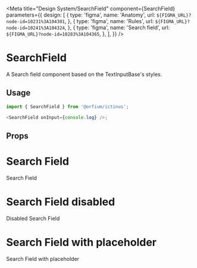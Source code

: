 
<Meta
  title="Design System/SearchField"
  component={SearchField}
  parameters={{
    design: [
      {
        type: 'figma',
        name: 'Anatomy',
        url: `${FIGMA_URL}?node-id=10231%3A104301`,
      },
      {
        type: 'figma',
        name: 'Rules',
        url: `${FIGMA_URL}?node-id=10241%3A104324`,
      },
      {
        type: 'figma',
        name: 'Search field',
        url: `${FIGMA_URL}?node-id=10283%3A104365`,
      },
    ],
  }}
/>

# SearchField

A Search field component based on the TextInputBase's styles.

## Usage

```js
import { SearchField } from '@orfium/ictinus';

<SearchField onInput={console.log} />;
```

## Props

<Props of={SearchField} />

# Search Field

Search Field

<Preview>
  <Story name="Search Field">
    <SearchFieldShowcase />
  </Story>
</Preview>

# Search Field disabled

Disabled Search Field

<Preview>
  <Story name="Search Field disabled">
    <SearchFieldShowcase isDisabled />
  </Story>
</Preview>

# Search Field with placeholder

Search Field with placeholder

<Preview>
  <Story name="Search Field with placeholder">
    <SearchFieldShowcase placeholder={'Placeholder'} />
  </Story>
</Preview>
